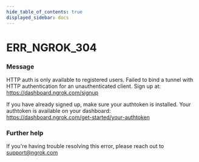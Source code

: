 ```yaml
---
hide_table_of_contents: true
displayed_sidebar: docs
---
```



# ERR_NGROK_304

### Message

HTTP auth is only available to registered users.
Failed to bind a tunnel with HTTP authentication for an unauthenticated client.
Sign up at: https://dashboard.ngrok.com/signup

If you have already signed up, make sure your authtoken is installed.
Your authtoken is available on your dashboard: https://dashboard.ngrok.com/get-started/your-authtoken

<ErrorDetails error="err_ngrok_304" />

### Further help

If you're having trouble resolving this error, please reach out to [support@ngrok.com](mailto:support@ngrok.com?subject=Help%20with%20ERR_NGROK_304)

